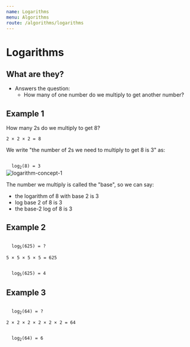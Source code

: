 ```yaml
---
name: Logarithms
menu: Algorithms
route: /algorithms/logarithms
---
```



# Logarithms

## What are they?

- Answers the question:
  - How many of one number do we multiply to get another number?

## Example 1

How many 2s do we multiply to get 8?

```
2 × 2 × 2 = 8
```

We write "the number of 2s we need to multiply to get 8 is 3" as:

<Code>
  log<sub>2</sub>(8) = 3
</Code>

<img src="/public/images/logarithm-concept-1.svg" alt="logarithm-concept-1" />

The number we multiply is called the "base", so we can say:

- the logarithm of 8 with base 2 is 3
- log base 2 of 8 is 3
- the base-2 log of 8 is 3

## Example 2

<Code>
  log<sub>5</sub>(625) = ?
</Code>

<Code>5 × 5 × 5 × 5 = 625</Code>

<Code>
  log<sub>5</sub>(625) = 4
</Code>

## Example 3

<Code>
  log<sub>2</sub>(64) = ?
</Code>

<Code>2 × 2 × 2 × 2 × 2 × 2 = 64</Code>

<Code>
  log<sub>2</sub>(64) = 6
</Code>
